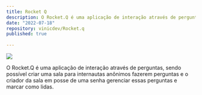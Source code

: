 ```yaml
---
title: Rocket Q
description: O Rocket.Q é uma aplicação de interação através de perguntas, sendo possível criar uma sala para internautas anônimos fazerem perguntas e o criador da sala em posse de uma senha gerenciar essas perguntas e marcar como lidas.
date: "2022-07-18"
repository: vinicdev/Rocket.q
published: true
  
---
```


![](/rocket-q.png)

O Rocket.Q é uma aplicação de interação através de perguntas, sendo possível criar uma sala para internautas anônimos fazerem perguntas e o criador da sala em posse de uma senha gerenciar essas perguntas e marcar como lidas.